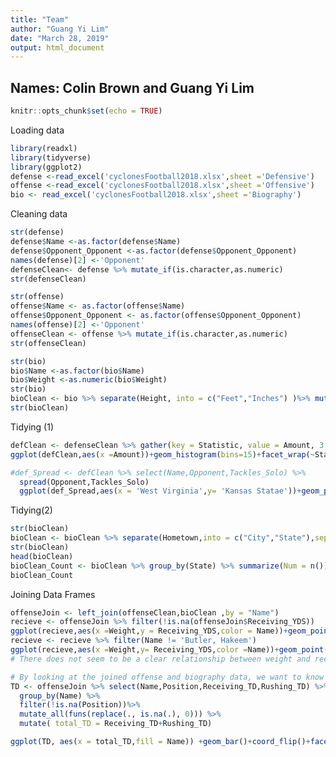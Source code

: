 ```yaml
---
title: "Team"
author: "Guang Yi Lim"
date: "March 28, 2019"
output: html_document
---
```

## Names: Colin Brown and Guang Yi Lim
```r
knitr::opts_chunk$set(echo = TRUE)
```
Loading data
```r
library(readxl)
library(tidyverse)
library(ggplot2)
defense <-read_excel('cyclonesFootball2018.xlsx',sheet ='Defensive')
offense <-read_excel('cyclonesFootball2018.xlsx',sheet ='Offensive')
bio <- read_excel('cyclonesFootball2018.xlsx',sheet ='Biography')

```
Cleaning data
```r
str(defense)
defense$Name <-as.factor(defense$Name)
defense$Opponent_Opponent <-as.factor(defense$Opponent_Opponent)
names(defense)[2] <-'Opponent'
defenseClean<- defense %>% mutate_if(is.character,as.numeric)
str(defenseClean)

str(offense)
offense$Name <- as.factor(offense$Name)
offense$Opponent_Opponent <- as.factor(offense$Opponent_Opponent)
names(offense)[2] <-'Opponent'
offenseClean <- offense %>% mutate_if(is.character,as.numeric)
str(offenseClean)

str(bio)
bio$Name <-as.factor(bio$Name)
bio$Weight <-as.numeric(bio$Weight)
str(bio)
bioClean <- bio %>% separate(Height, into = c("Feet","Inches") )%>% mutate_at(c("Feet","Inches"),as.numeric)
str(bioClean)

```
Tidying (1)
```r
defClean <- defenseClean %>% gather(key = Statistic, value = Amount, 3:11)                       
ggplot(defClean,aes(x =Amount))+geom_histogram(bins=15)+facet_wrap(~Statistic) + ggtitle("Defense Play Counts Among the Team")

#def_Spread <- defClean %>% select(Name,Opponent,Tackles_Solo) %>%
  spread(Opponent,Tackles_Solo) 
  ggplot(def_Spread,aes(x = 'West Virginia',y= 'Kansas Statae'))+geom_point()
```
Tidying(2)
```r
str(bioClean)
bioClean <- bioClean %>% separate(Hometown,into = c("City","State"),sep =', ')
str(bioClean)
head(bioClean)
bioClean_Count <- bioClean %>% group_by(State) %>% summarize(Num = n())
bioClean_Count
```

Joining Data Frames
```r
offenseJoin <- left_join(offenseClean,bioClean ,by = "Name")
recieve <- offenseJoin %>% filter(!is.na(offenseJoin$Receiving_YDS))
ggplot(recieve,aes(x =Weight,y = Receiving_YDS,color = Name))+geom_point()
recieve <- recieve %>% filter(Name != 'Butler, Hakeem')
ggplot(recieve,aes(x =Weight,y= Receiving_YDS,color =Name))+geom_point()
# There does not seem to be a clear relationship between weight and receiving yards. The amount of receiving yards peaks around weight of 225 lbs for an individual player.

# By looking at the joined offense and biography data, we want to know which players and which positions scored the most touchdowns. Looking at the bar plot below, the Running Back position had the highest frequency of touchdowns, with Montgomery making the most touchdowns.
TD <- offenseJoin %>% select(Name,Position,Receiving_TD,Rushing_TD) %>% 
  group_by(Name) %>%
  filter(!is.na(Position))%>%
  mutate_all(funs(replace(., is.na(.), 0))) %>%
  mutate( total_TD = Receiving_TD+Rushing_TD)

ggplot(TD, aes(x = total_TD,fill = Name)) +geom_bar()+coord_flip()+facet_wrap(~Position) + xlab("Frequency") + ylab("Number of Touchdowns in a Game") + ggtitle("Touchdowns per Game Across Positions and Players")


```



